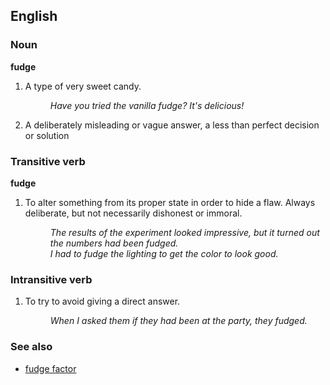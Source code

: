 ==English==
===Noun===
'''fudge'''
# A type of very sweet candy.
#: ''Have you tried the vanilla fudge?  It's delicious!''
# A deliberately misleading or vague answer, a less than perfect decision or solution

===Transitive verb===
'''fudge'''
# To alter something from its proper state in order to hide a flaw.  Always deliberate, but not necessarily dishonest or immoral.
#: ''The results of the experiment looked impressive, but it turned out the numbers had been fudged.''
#: ''I had to fudge the lighting to get the color to look good.''

===Intransitive verb===
# To try to avoid giving a direct answer.
#: ''When I asked them if they had been at the party, they fudged.''

===See also===
*[[fudge factor]]
